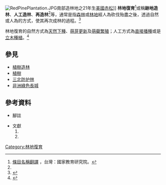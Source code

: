 [[File:RedPinePlantation.JPG|thumb]]南部造林地之21年生[[美國赤松|美國赤松]]]]
'''林地復育'''<ref name= First>[http://terms.naer.edu.tw/search/?q=Reforestation+&field=ti&op=AND&group=&num=10 條目名稱翻譯] {{Wayback|url=http://terms.naer.edu.tw/search/?q=Reforestation+&field=ti&op=AND&group=&num=10 |date=20200925065159 }}，台灣：國家教育研究院。</ref>或稱'''跡地造林'''、'''人工造林'''、'''再造林'''<ref name= First/>等，通常是指[[森林|森林]]或[[林地|林地]]經人為砍伐殆盡之後，透過自然或人為的方式，使其再次成林的過程。<ref>{{cite web
|url=http://dictionary.reference.com/browse/Reforestation
|title=Reforestation - Definitions from Dictionary.com
|publisher=dictionary.reference.com
|accessdate=2014-04-03
|last=
|first=
|archive-date=2015-05-25
|archive-url=https://archive.today/20150525220514/http://dictionary.reference.com/browse/Reforestation
|dead-url=no
}}</ref>  

林地復育的自然方式為[[天然下種|天然下種]]、[[萌芽更新|萌芽更新]]及[[萌蘗繁殖|萌蘗繁殖]]；人工方式為[[直接播種|直接播種]]或是[[植樹|立木種植]]。<ref>{{cite web|url=http://dictionaryofforestry.org/dict/term/reforestation |title=SAFnet Dictionary | Definition For [reforestation] |publisher=Dictionaryofforestry.org |date=2008-08-13 |accessdate=2014-04-03 |deadurl=yes |archiveurl=https://web.archive.org/web/20120314232006/http://dictionaryofforestry.org/dict/term/reforestation |archivedate=2012-03-14 }}</ref>

== 參見 ==
* [[植樹造林|植樹造林]]
* [[植樹|植樹]]
* [[三北防护林|三北防护林]]
* [[非洲綠色長城|非洲綠色長城]]

== 參考資料 ==
{{commons category|林地復育}}
*腳註
<div class="references-small">
{{reflist|2}}
</div>

*文獻
*#{{cite journal | doi = 10.1126/science.1155121 | last1 = Bonan | first1 = G. B. | year = 2008 | title = Forests and climate change: Forcings, feedbacks, and the climate benefits of forests | url = | journal = Science | volume = 320 | issue = 5882| pages = 1444–1449 | pmid = 18556546 }}
*#{{cite journal | doi = 10.1525/bio.2009.59.4.12 | last1 = Scheil | first1 = D. | last2 = Murdiyarso | first2 = D. |year = 2009 | title = How Forests Attract Rain: An Examination of a New Hypothesis | url =https://archive.org/details/sim_bioscience_2009-04_59_4/page/341| journal = BioScience | volume = 59 | issue = 4| pages = 341–347 | pmid = }}

{{森林砍伐與沙漠化}}
{{Authority control}}

[[Category:林地復育|Category:林地復育]]